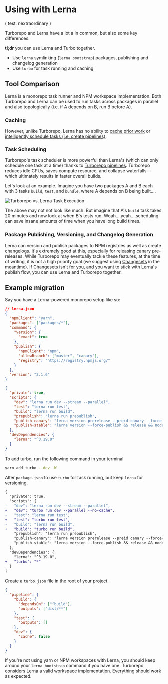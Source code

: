 # Using with Lerna

( test: nextraordinary )

Turborepo and Lerna have a lot a in common, but also some key differences.

**tl;dr** you can use Lerna and Turbo together.

- Use `lerna` symlinking (`lerna bootstrap`) packages, publishing and changelog generation
- Use `turbo` for task running and caching

## Tool Comparison

Lerna is a monorepo task runner and NPM workspace implementation. Both Turborepo and Lerna can be used to run tasks across packages in parallel and also topologically (i.e. if A depends on B, run B before A).

### Caching

However, unlike Turborepo, Lerna has no ability to [cache prior work](../features/caching) or [intelligently schedule tasks (i.e. create pipelines)](../features/pipelines).

### Task Scheduling

Turborepo's task scheduler is more powerful than Lerna's (which can only schedule one task at a time) thanks to [Turborepo pipelines](../features/pipelines). Turborepo reduces idle CPUs, saves compute resource, and collapse waterfalls—which ultimately results in faster overall builds.

Let's look at an example. Imagine you have two packages A and B each with 3 tasks `build`, `test`, and `bundle`, where A depends on B being built....

![Turborepo vs. Lerna Task Execution](/images/docs/turbo-vs-lerna-execution.png)

The above may not not look like much. But imagine that A's `build` task takes 20 minutes and now look at when B's tests run. Woah....yeah....scheduling can save insane amounts of time when you have long build times.

### Package Publishing, Versioning, and Changelog Generation

Lerna can version and publish packages to NPM registries as well as create changelogs. It's extremely good at this, especially for releasing canary pre-releases. While Turborepo may eventually tackle these features, at the time of writing, it is not a high priority goal (we suggest using [Changesets](https://github.com/changesets/changesets) in the meantime). If Changesets isn't for you, and you want to stick with Lerna's publish flow, you can use Lerna and Turborepo together.

## Example migration

Say you have a Lerna-powered monorepo setup like so:

```json
// lerna.json
{
  "npmClient": "yarn",
  "packages": ["packages/*"],
  "command": {
    "version": {
      "exact": true
    },
    "publish": {
      "npmClient": "npm",
      "allowBranch": ["master", "canary"],
      "registry": "https://registry.npmjs.org/"
    }
  },
  "version": "2.1.6"
}
```

```json
{
  "private": true,
  "scripts": {
    "dev": "lerna run dev --stream --parallel",
    "test": "lerna run test",
    "build": "lerna run build",
    "prepublish": "lerna run prepublish",
    "publish-canary": "lerna version prerelease --preid canary --force-publish",
    "publish-stable": "lerna version --force-publish && release && node ./scripts/release-notes.js"
  },
  "devDependencies": {
    "lerna": "^3.19.0"
  }
}
```

To add turbo, run the following command in your terminal

```sh
yarn add turbo --dev -W
```

Alter `package.json` to use `turbo` for task running, but keep `lerna` for versioning.

```diff
{
  "private": true,
  "scripts": {
-   "dev": "lerna run dev --stream --parallel",
+   "dev": "turbo run dev --parallel --no-cache",
-   "test": "lerna run test",
+   "test": "turbo run test",
-   "build": "lerna run build",
+   "build": "turbo run build",
    "prepublish": "lerna run prepublish",
    "publish-canary": "lerna version prerelease --preid canary --force-publish",
    "publish-stable": "lerna version --force-publish && release && node ./scripts/release-notes.js"
  },
  "devDependencies": {
    "lerna": "^3.19.0",
+   "turbo": "*"
  }
}
```

Create a `turbo.json` file in the root of your project.

```json
{
  "pipeline": {
    "build": {
      "dependsOn": ["^build"],
      "outputs": ["dist/**"]
    },
    "test": {
      "outputs": []
    },
    "dev": {
      "cache": false
    }
  }
}
```

If you're not using yarn or NPM workspaces with Lerna, you should keep around your `lerna bootstrap` command if you have one. Turborepo considers Lerna a valid workspace implementation. Everything should work as expected.
